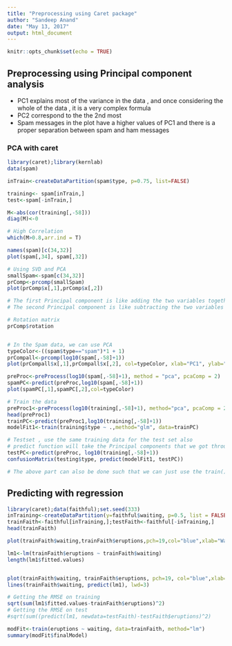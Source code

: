 ```yaml
---
title: "Preprocessing using Caret package"
author: "Sandeep Anand"
date: "May 13, 2017"
output: html_document
---
```


```r
knitr::opts_chunk$set(echo = TRUE)
```


## Preprocessing using Principal component analysis 

- PC1 explains most of the variance in the data , and once considering the whole of the data , it is a very complex formula 
- PC2 correspond to the the 2nd most 
- Spam messages in the plot have a higher values of PC1 and there is a proper separation between spam and ham messages

### PCA with caret 

```r
library(caret);library(kernlab)
data(spam)

inTrain<-createDataPartition(spam$type, p=0.75, list=FALSE)

training<- spam[inTrain,]
test<-spam[-inTrain,]

M<-abs(cor(training[,-58]))
diag(M)<-0

# High Correlation
which(M>0.8,arr.ind = T)

names(spam)[c(34,32)]
plot(spam[,34], spam[,32])

# Using SVD and PCA 
smallSpam<-spam[c(34,32)]
prComp<-prcomp(smallSpam)
plot(prComp$x[,1],prComp$x[,2])

# The first Principal component is like adding the two variables together , it does not vary , pretty much remains constant 
# The second Principal component is like subtracting the two variables  , there is variance seen from the plots

# Rotation matrix
prComp$rotation


# In the Spam data, we can use PCA
typeColor<-((spam$type=="spam")*1 + 1)
prCompall<-prcomp(log10(spam[,-58]+1))
plot(prCompall$x[,1],prCompall$x[,2], col=typeColor, xlab="PC1", ylab="PC2")

preProc<-preProcess(log10(spam[,-58]+1), method = "pca", pcaComp = 2)
spamPC<-predict(preProc,log10(spam[,-58]+1))
plot(spamPC[,1],spamPC[,2],col=typeColor)

# Train the data
preProc1<-preProcess(log10(training[,-58]+1), method="pca", pcaComp = 2)
head(preProc1)
trainPC<-predict(preProc1,log10(training[,-58]+1))
modelFit1<-train(training$type ~ .,method="glm", data=trainPC)

# Testset , use the same training data for the test set also
# predict function will take the Principal components that we got through the training and get the new values for the test data set
testPC<-predict(preProc, log10(training[,-58]+1))
confusionMatrix(testing$type, predict(modelFit1, testPC))

# The above part can also be done such that we can just use the train() function , to do the PCA as well
```

## Predicting with regression

```r
library(caret);data(faithful);set.seed(333)
inTraining<-createDataPartition(y=faithful$waiting, p=0.5, list = FALSE)
trainFaith<-faithful[inTraining,];testFaith<-faithful[-inTraining,]
head(trainFaith)

plot(trainFaith$waiting,trainFaith$eruptions,pch=19,col="blue",xlab="Waiting",ylab="Duration")

lm1<-lm(trainFaith$eruptions ~ trainFaith$waiting)
length(lm1$fitted.values)


plot(trainFaith$waiting, trainFaith$eruptions, pch=19, col="blue",xlab="Waiting",ylab="Duration")
lines(trainFaith$waiting, predict(lm1), lwd=3)

# Getting the RMSE on training
sqrt(sum(lm1$fitted.values-trainFaith$eruptions)^2)
# Getting the RMSE on test
#sqrt(sum((predict(lm1, newdata=testFaith)-testFaith$eruptions)^2)

modFit<-train(eruptions ~ waiting, data=trainFaith, method="lm")
summary(modFit$finalModel)
```